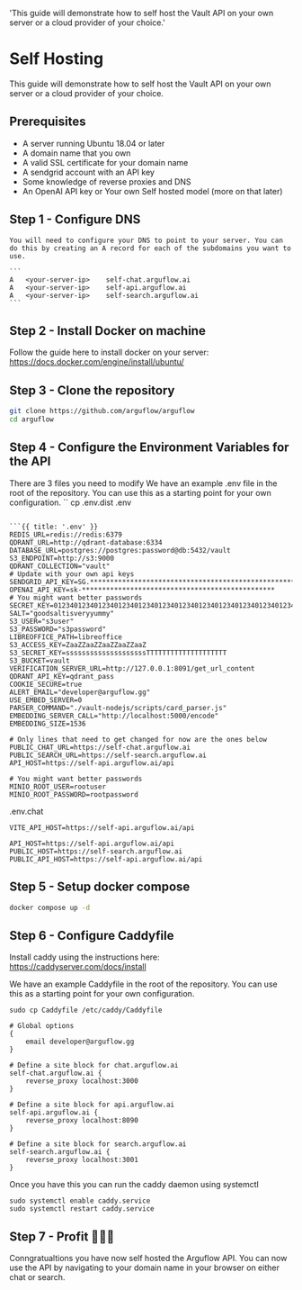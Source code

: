   'This guide will demonstrate how to self host the Vault API on your own server or a cloud provider of your choice.'

# Self Hosting

This guide will demonstrate how to self host the Vault API on your own server or a cloud provider of your choice.

## Prerequisites

- A server running Ubuntu 18.04 or later
- A domain name that you own
- A valid SSL certificate for your domain name
- A sendgrid account with an API key
- Some knowledge of reverse proxies and DNS
- An OpenAI API key or Your own Self hosted model (more on that later)

## Step 1 - Configure DNS

    You will need to configure your DNS to point to your server. You can do this by creating an A record for each of the subdomains you want to use.

    ```
    A	<your-server-ip>	self-chat.arguflow.ai
    A	<your-server-ip>	self-api.arguflow.ai
    A	<your-server-ip>	self-search.arguflow.ai
    ```
## Step 2 - Install Docker on machine

Follow the guide here to install docker on your server: https://docs.docker.com/engine/install/ubuntu/

## Step 3 - Clone the repository


```sh {{ title: 'Shell' }}
git clone https://github.com/arguflow/arguflow
cd arguflow
```

## Step 4 - Configure the Environment Variables for the API

There are 3 files you need to modify
We have an example .env file in the root of the repository.
You can use this as a starting point for your own configuration.
``
cp .env.dist .env
```

```{{ title: '.env' }}
REDIS_URL=redis://redis:6379
QDRANT_URL=http://qdrant-database:6334
DATABASE_URL=postgres://postgres:password@db:5432/vault
S3_ENDPOINT=http://s3:9000
QDRANT_COLLECTION="vault"
# Update with your own api keys
SENDGRID_API_KEY=SG.******************************************************************
OPENAI_API_KEY=sk-************************************************
# You might want better passwords
SECRET_KEY=01234012340123401234012340123401234012340123401234012340123401234012340123401234
SALT="goodsaltisveryyummy"
S3_USER="s3user"
S3_PASSWORD="s3password"
LIBREOFFICE_PATH=libreoffice
S3_ACCESS_KEY=ZaaZZaaZZaaZZaaZZaaZ
S3_SECRET_KEY=ssssssssssssssssssssTTTTTTTTTTTTTTTTTTTT
S3_BUCKET=vault
VERIFICATION_SERVER_URL=http://127.0.0.1:8091/get_url_content
QDRANT_API_KEY=qdrant_pass
COOKIE_SECURE=true
ALERT_EMAIL="developer@arguflow.gg"
USE_EMBED_SERVER=0
PARSER_COMMAND="./vault-nodejs/scripts/card_parser.js"
EMBEDDING_SERVER_CALL="http://localhost:5000/encode"
EMBEDDING_SIZE=1536

# Only lines that need to get changed for now are the ones below
PUBLIC_CHAT_URL=https://self-chat.arguflow.ai
PUBLIC_SEARCH_URL=https://self-search.arguflow.ai
API_HOST=https://self-api.arguflow.ai/api

# You might want better passwords
MINIO_ROOT_USER=rootuser
MINIO_ROOT_PASSWORD=rootpassword
```

.env.chat
``` {{ title: '.env.chat' }}
VITE_API_HOST=https://self-api.arguflow.ai/api
```

``` {{ title: '.env.search' }}
API_HOST=https://self-api.arguflow.ai/api
PUBLIC_HOST=https://self-search.arguflow.ai
PUBLIC_API_HOST=https://self-api.arguflow.ai/api
```

## Step 5 - Setup docker compose

```sh {{ title: 'Shell' }}
docker compose up -d
```

## Step 6 - Configure Caddyfile
Install caddy using the instructions here: https://caddyserver.com/docs/install

We have an example Caddyfile in the root of the repository. You can use this as a starting point for your own configuration.

```
sudo cp Caddyfile /etc/caddy/Caddyfile
```

```/etc/caddy/Caddyfile {{ title: 'Shell' }}
# Global options
{
    email developer@arguflow.gg
}

# Define a site block for chat.arguflow.ai
self-chat.arguflow.ai {
    reverse_proxy localhost:3000
}

# Define a site block for api.arguflow.ai
self-api.arguflow.ai {
    reverse_proxy localhost:8090
}

# Define a site block for search.arguflow.ai
self-search.arguflow.ai {
    reverse_proxy localhost:3001
}
```

Once you have this you can run the caddy daemon using systemctl
```
sudo systemctl enable caddy.service
sudo systemctl restart caddy.service
```


## Step 7 - Profit 🦀🦀🦀

Conngratualtions you have now self hosted the Arguflow API. You can now use the API by navigating to your domain name in your browser on either chat or search.
